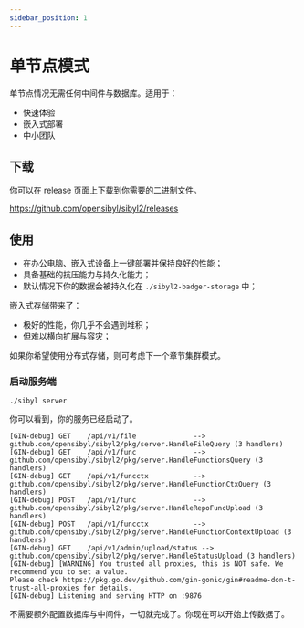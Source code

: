 ```yaml
---
sidebar_position: 1
---
```


# 单节点模式

单节点情况无需任何中间件与数据库。适用于：

- 快速体验
- 嵌入式部署
- 中小团队

## 下载

你可以在 release 页面上下载到你需要的二进制文件。

https://github.com/opensibyl/sibyl2/releases

## 使用

- 在办公电脑、嵌入式设备上一键部署并保持良好的性能；
- 具备基础的抗压能力与持久化能力；
- 默认情况下你的数据会被持久化在 `./sibyl2-badger-storage` 中；

嵌入式存储带来了：

- 极好的性能，你几乎不会遇到堆积；
- 但难以横向扩展与容灾；

如果你希望使用分布式存储，则可考虑下一个章节集群模式。

### 启动服务端

```
./sibyl server
```

你可以看到，你的服务已经启动了。

```
[GIN-debug] GET    /api/v1/file              --> github.com/opensibyl/sibyl2/pkg/server.HandleFileQuery (3 handlers)
[GIN-debug] GET    /api/v1/func              --> github.com/opensibyl/sibyl2/pkg/server.HandleFunctionsQuery (3 handlers)
[GIN-debug] GET    /api/v1/funcctx           --> github.com/opensibyl/sibyl2/pkg/server.HandleFunctionCtxQuery (3 handlers)
[GIN-debug] POST   /api/v1/func              --> github.com/opensibyl/sibyl2/pkg/server.HandleRepoFuncUpload (3 handlers)
[GIN-debug] POST   /api/v1/funcctx           --> github.com/opensibyl/sibyl2/pkg/server.HandleFunctionContextUpload (3 handlers)
[GIN-debug] GET    /api/v1/admin/upload/status --> github.com/opensibyl/sibyl2/pkg/server.HandleStatusUpload (3 handlers)
[GIN-debug] [WARNING] You trusted all proxies, this is NOT safe. We recommend you to set a value.
Please check https://pkg.go.dev/github.com/gin-gonic/gin#readme-don-t-trust-all-proxies for details.
[GIN-debug] Listening and serving HTTP on :9876
```

不需要额外配置数据库与中间件，一切就完成了。你现在可以开始上传数据了。
